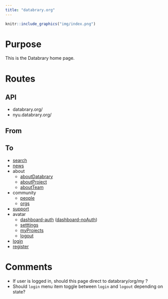 ```yaml
---
title: "databrary.org"
---
```


```r
knitr::include_graphics("img/index.png")
```

# Purpose

This is the Databrary home page.

# Routes

## API

- databrary.org/
- nyu.databrary.org/

## From

## To

- [search](search.html)
- [news](news.html)
- about
    - [aboutDatabrary](aboutDatabrary.html)
    - [aboutProject](aboutProject.html)
    - [aboutTeam](aboutTeam.html)
- community
    - [people](people.html)
    - [orgs](orgs.html)
- [support](support.html)
- avatar
    - [dashboard-auth](dashboardAuth.html) ([dashboard-noAuth](dashboardNoAuth.html))
    - [setttings](settings.html)
    - [myProjects](myProjects.html)
    - [logout](logout.html)
- [login](login.html)
- [register](register.html)

# Comments
- If user is logged in, should this page direct to databrary/org/my ?
- Should `login` menu item toggle between `login` and `logout` depending on state?


